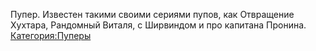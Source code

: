 {{Инфобокс для пуперов
|title2=flashDAY25
|другие_ники=
|image3=[[Файл:FlashDAY25.jpg|thumb]]
|caption3=
|сферы_творчества=RYTP
|год_начала=2012
|image4=
|caption4=
|имя_фамилия=
|дата_рождения=
|место_проживания=
|ссылки=
*[https://www.youtube.com/user/flashDAY25 YouTube]
*[https://www.youtube.com/user/flashDAY1 Альт]
*[https://vk.com/flashday25 Группа ВК]
*[https://vk.com/id186535309 Профиль ВК]
}}
Пупер. Известен такими своими сериями пупов, как Отвращение Хухтара, Рандомный Виталя, с Ширвиндом и про капитана Пронина.
[[Категория:Пуперы]]